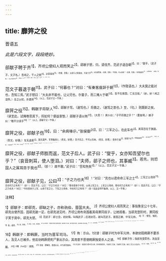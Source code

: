 ```yaml
---
---
---
```

title: 靡笄之役
---



晋语五

*此是六段文字，段段绝妙。*

郤献子聘于齐<sup>1】，齐顷公使妇人观而笑之<sup>2】。郤献子怒，归，请伐齐。范武子退自朝<sup>3】，曰：“燮乎，（武子子，文子名。）吾闻之，干人之怒<sup>4】，必获毒焉<sup>5】。（奇理，至理。）夫郤子之怒甚矣，不逞于齐<sup>6】，必发诸晋国。（奇理，至理。）不得政，何以逞怒？（奇理，至理。）余将致政焉<sup>7】，以成其怒，（奇理，至理。）无以内易外也<sup>8】。尔勉从二三子<sup>9】，以承君命，唯敬。”（奇理，至理。）乃老<sup>14】。（以上，范武子一节事。）

范文子暮退于朝<sup>11】。武子曰：“何暮也？”对曰：“有秦客廋辞于朝<sup>12】，（作隐语也。）大夫莫之能对也，吾知三焉。”武子怒曰：“大夫非不能也，让父兄也。尔童子，而三掩人于朝<sup>13】。吾不在晋国，亡无日矣。”（妙，妙！闻之凛然。）击之以杖，折委笄<sup>14】。（以上，范武子又一节事。）

靡笄之役<sup>15】，韩献子将斩人<sup>16】，郤献子驾，（速驾也。）将救之，（速驾之意也。》至，（句。）则既斩之矣。（读至此，试掩卷思其下，将如何？便益意智。）郤献子请以徇<sup>17】，（大奇！）其仆曰；“子不将救之乎？”（要发明。）献子曰：“敢不分谤乎<sup>18】！”（以上，郤献子又一节事。）

靡笄之役，郤献子伤<sup>19】，曰：“余病喙＠。”张侯御<sup>20】，曰：“三军之心，在此车也<sup>2】。其耳目在于旗鼓。（奇文，妙理。）车无退表<sup>2】，鼓无退声，军事集矣2。（奇文，妙理。）吾子忍之，不可以言病。（奇文，妙理。）受命于庙<sup>2】，受服于社<sup>4】，甲胄面效死<sup>20】，戎之政也<sup>20】。（奇文，妙理。）病未若死<sup>2】，（奇文，妙理。）祗以懈志<sup>4】。”（奇文，妙理。）乃左并辔<sup>4】，右援枹而鼓之＠，马逸不能止<sup>3】，三军从之。齐师大败，逐之，三周华不柱之山<sup>3】。（以上，又一节事。）

靡笄之役，郤献子师胜而返，范文子后人。武子曰：“燮乎，女亦知吾望尔也乎？”（哀音刺耳，使人堕泪。）对曰：“夫师，郤子之师也，其事臧<sup>3】。若先，则恐国人之属耳目于我也<sup>8】，（妙！）故不敢。”武子曰：“吾知免矣<sup>3】。”（以上，范文子又一节事。）

靡笄之役，郤献子见，公曰<sup>3】：“子之力也夫<sup>18】！”对曰：“克也以君命命三军之士<sup>4】，三军之士用命<sup>11】，克也何力之有焉？”（妙！）范文子见，公曰：“子之力也夭！”对曰：“燮也受命于中军，以命上军之士，上军之士用命，燮也何力之有焉？”（妙！）栾武子见，公曰：“子之力也夫！”对曰：“书也受命于上军，以命下军之士，下军之士用命，书也何力之有焉？”（妙！如此安得不集事。以上，又一节事。）

<sup>注释】

<sup>1】郤献子：即郤克，郤缺之子，亦称驹伯，晋国大夫。
<sup>2】齐顷公使妇人观而笑之：事指鲁宣公十七年，郤克出使齐国，因郤克跛一足，在郤克进见时，齐顷公用布帛围着其母萧同叔子，让她观看，当郤克登阶时，萧同权子笑于房中，郤克大怒。
<sup>3】范武子：即士会，初封隋，叫隋武子；后改封范，故叫范武子。晋国正卿、中军元帅。
<sup>4】干：曾犯、触犯。
<sup>5】毒；毒害。
<sup>6】逞；快意。
<sup>7】致玫；归政，即辞职。
<sup>8】无以内易外：不要使对外的仇恨转向国内。因卻献子不当政，便不能伐齐泄愤，就会把怒火烧向本国。
<sup>9】二三子：指晋国诸卿。
<sup>10】老：告老退休。
<sup>11】范文子：即士燮，范武子士会之子。
<sup>12】度（sǒu搜）辞：隐语，即谜语。
<sup>13】掩：盖。指文子三次抢先发言，掩盖他人。1委笄：委貌冠上的簪子。
<sup>15】靡笄（jī鸡）：山名，即今山东济南市的千佛山。”

<sup>16】韩献子：即韩厥，当时为晋军司马。
<sup>17】徇：示众。1分谤：郤献子时为中军元帅，本欲劝阻韩厥不要杀人，及见人已被杀，他反劝韩厥把死尸拿出示众，其用意不愿使韩厥独受杀人之谤。
<sup>19】郤献子伤；指郤克受箭伤，流血至屦。
<sup>20】0喙（huì会）：疲困。
<sup>21】张侯：即解张，晋国大夫，时为郤克御车。
<sup>22】在此车：指郤克为晋中军元帅，其车即指挥车，车进则三军进，车退则三军退，故言三军之心在此车。
<sup>23】表：旌旗。
<sup>24】集：成。
<sup>25】受命于庙：古时出兵，先告庙受戎命。
<sup>26】受服（shèn甚）于社；古代出兵，先祭社，祭毕，以祭社的肉分赐诸人，谓之受脤。脤：古代祭社稷和宗庙用的肉。
<sup>27】甲胄而效死：意即披上铠甲，戴上头盔，死而后已。
<sup>28】戎：军旅。
<sup>29】若：及。
<sup>30】祗：适，恰好。
<sup>31】左并辔：左手同时抓住两根马缰绳。
<sup>32】右援枹（fú浮）：右手拿起鼓槌。
<sup>33】逸：奔。
<sup>34】华不柱：山名，在今山东济南市东北。此旬是说绕着华不柱山迫了三圈。
<sup>35】减：兽。指打了胜仗。
<sup>36】属：注目。
<sup>37】免：免于祸。
<sup>38】公：指晋景公。
<sup>39】力：功。
<sup>40】以君命：执行国君的命令。
<sup>41】用命：奉命，勇于战斗。
<sup>42】栾武子：即栾书，栾盾之子，时将下军，后为晋卿。